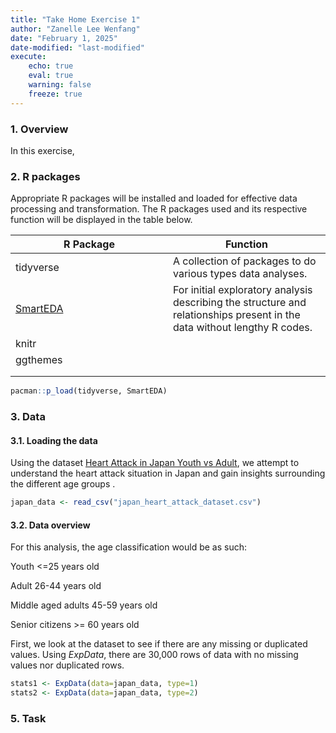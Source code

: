 ```yaml
---
title: "Take Home Exercise 1"
author: "Zanelle Lee Wenfang"
date: "February 1, 2025"
date-modified: "last-modified"
execute:
    echo: true
    eval: true
    warning: false
    freeze: true
---
```


### 1. Overview

In this exercise,

### 2. R packages

Appropriate R packages will be installed and loaded for effective data processing and transformation. The R packages used and its respective function will be displayed in the table below.

| R Package | Function |
|----|----|
| tidyverse | A collection of packages to do various types data analyses. |
| [SmartEDA](https://cran.r-project.org/web/packages/SmartEDA/vignettes/SmartEDA.html) | For initial exploratory analysis describing the structure and relationships present in the data without lengthy R codes. |
| knitr |  |
| ggthemes |  |
|  |  |
|  |  |

```r
pacman::p_load(tidyverse, SmartEDA)
```

### 3. Data

#### 3.1. Loading the data

Using the dataset [Heart Attack in Japan Youth vs Adult](https://www.kaggle.com/datasets/ashaychoudhary/heart-attack-in-japan-youth-vs-adult), we attempt to understand the heart attack situation in Japan and gain insights surrounding the different age groups .

```r
japan_data <- read_csv("japan_heart_attack_dataset.csv")
```

#### 3.2. Data overview

::: callout-note
For this analysis, the age classification would be as such:

Youth \<=25 years old

Adult 26-44 years old

Middle aged adults 45-59 years old

Senior citizens \>= 60 years old
:::

First, we look at the dataset to see if there are any missing or duplicated values. Using *ExpData*, there are 30,000 rows of data with no missing values nor duplicated rows.

```r
stats1 <- ExpData(data=japan_data, type=1)
stats2 <- ExpData(data=japan_data, type=2)
```

### 5. Task
